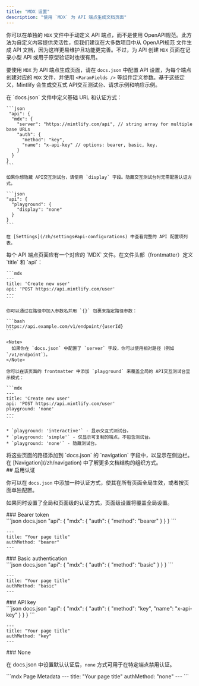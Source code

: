 ```yaml
---
title: "MDX 设置"
description: "使用 `MDX` 为 API 端点生成文档页面"
---
```


你可以在单独的 `MDX` 文件中手动定义 API 端点，而不是使用 OpenAPI规范。此方法为自定义内容提供灵活性，但我们建议在大多数项目中从 OpenAPI规范 文件生成 API 文档，因为这样更易维护且功能更完善。不过，为 API 创建 `MDX` 页面在记录小型 API 或用于原型验证时也很有用。

要使用 `MDX` 为 API 端点生成页面，请在 `docs.json` 中配置 API 设置，为每个端点创建对应的 `MDX` 文件，并使用 `<ParamFields />` 等组件定义参数。基于这些定义，Mintlify 会生成交互式 API交互测试台、请求示例和响应示例。

<Steps>
  <Step title="配置你的 API">
    在 `docs.json` 文件中定义基础 URL 和认证方式：

    ```json
     "api": {
      "mdx": {
        "server": "https://mintlify.com/api", // string array for multiple base URLs
        "auth": {
          "method": "key",
          "name": "x-api-key" // options: bearer, basic, key.
        }
      }
    }
    ```

    如果你想隐藏 API交互测试台，请使用 `display` 字段。隐藏交互测试台时无需配置认证方式。

    ```json
    "api": {
      "playground": {
        "display": "none"
      }
    }
    ```

    在 [Settings](/zh/settings#api-configurations) 中查看完整的 API 配置项列表。
  </Step>

  <Step title="创建端点页面">
    每个 API 端点页面应有一个对应的 `MDX` 文件。在文件头部（frontmatter）定义 `title` 和 `api`：

    ```mdx
    ---
    title: 'Create new user'
    api: 'POST https://api.mintlify.com/user'
    ---
    ```

    你可以通过在路径中加入参数名并用 `{}` 包裹来指定路径参数：

    ```bash
    https://api.example.com/v1/endpoint/{userId}
    ```

    <Note>
      如果你在 `docs.json` 中配置了 `server` 字段，你可以使用相对路径（例如 `/v1/endpoint`）。
    </Note>

    你可以在该页面的 frontmatter 中添加 `playground` 来覆盖全局的 API交互测试台显示模式：

    ```mdx
    ---
    title: 'Create new user'
    api: 'POST https://api.mintlify.com/user'
    playground: 'none'
    ---
    ```

    * `playground: 'interactive'` - 显示交互式测试台。
    * `playground: 'simple'` - 仅显示可复制的端点，不包含测试台。
    * `playground: 'none'` - 隐藏测试台。
  </Step>

  <Step title="将端点添加到文档中">
    将这些页面的路径添加到 `docs.json` 的 `navigation` 字段中，以显示在侧边栏。在 [Navigation](/zh/navigation) 中了解更多文档结构的组织方式。
  </Step>
</Steps>

<div id="enabling-authentication">
  ## 启用认证
</div>

你可以在 `docs.json` 中添加一种认证方式，使其在所有页面全局生效，或者按页面单独配置。

如果同时设置了全局和页面级的认证方式，页面级设置将覆盖全局设置。

<div id="bearer-token">
  ### Bearer token
</div>

<CodeGroup>
  ```json docs.json
  "api": {
      "mdx": {
        "auth": {
          "method": "bearer"
        }
      }
  }
  ```

  ```mdx Page Metadata
  ---
  title: "Your page title"
  authMethod: "bearer"
  ---
  ```
</CodeGroup>

<div id="basic-authentication">
  ### Basic authentication
</div>

<CodeGroup>
  ```json docs.json
  "api": {
      "mdx": {
        "auth": {
          "method": "basic"
        }
      }
  }
  ```

  ```mdx Page Metadata
  ---
  title: "Your page title"
  authMethod: "basic"
  ---
  ```
</CodeGroup>

<div id="api-key">
  ### API key
</div>

<CodeGroup>
  ```json docs.json
  "api": {
      "mdx": {
        "auth": {
          "method": "key",
          "name": "x-api-key"
        }
      }
  }
  ```

  ```mdx Page Metadata
  ---
  title: "Your page title"
  authMethod: "key"
  ---
  ```
</CodeGroup>

<div id="none">
  ### None
</div>

在 docs.json 中设置默认认证后，`none` 方式可用于在特定端点禁用认证。

<CodeGroup>
  ```mdx Page Metadata
  ---
  title: "Your page title"
  authMethod: "none"
  ---
  ```
</CodeGroup>
